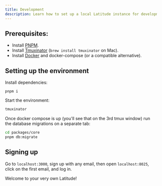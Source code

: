 ```yaml
---
title: Development
description: Learn how to set up a local Latitude instance for development
---
```


## Prerequisites:

- Install [PNPM](https://pnpm.io/installation).
- Install [Tmuxinator](https://github.com/tmuxinator/tmuxinator) (`brew install tmuxinator` on Mac).
- Install [Docker](https://docs.docker.com/desktop/install/mac-install) and docker-compose (or a compatible alternative).

## Setting up the environment

Install dependencies:

```
pnpm i
```

Start the environment:

```bash
tmuxinator
```

Once docker compose is up (you'll see that on the 3rd tmux window) run the database migrations on a separate tab:

```bash
cd packages/core
pnpm db:migrate
```

## Signing up

Go to `localhost:3000`, sign up with any email, then open `localhost:8025`, click on the first email, and log in.

Welcome to your very own Latitude!
